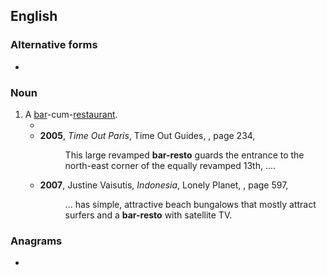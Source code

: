 {{also|bar/resto}}
==English==

===Alternative forms===
* {{l|en|bar/resto}}

===Noun===
{{en-noun}}

# A [[bar]]-cum-[[restaurant]].
#* {{quote-text|en|year=2004|author=Herbert Bailey Livesey|title=Frommer's Montreal & Quebec City 2005|page=2|isbn=0764583891|passage=An award-winning designer '''bar-resto''', its long wine card eschews the same old bottlings ....}}
#* '''2005''', ''Time Out Paris'', Time Out Guides, {{ISBN|1904978304}}, page 234,
#*: This large revamped '''bar-resto''' guards the entrance to the north-east corner of the equally revamped 13th, ....
#* '''2007''', Justine Vaisutis, ''Indonesia'', Lonely Planet, {{ISBN|1741044359}}, page 597,
#*: ... has simple, attractive beach bungalows that mostly attract surfers and a '''bar-resto''' with satellite TV.

===Anagrams===
* {{anagrams|en|a=abeorrst|aborters|arborets|broaster|restobar|taborers}}